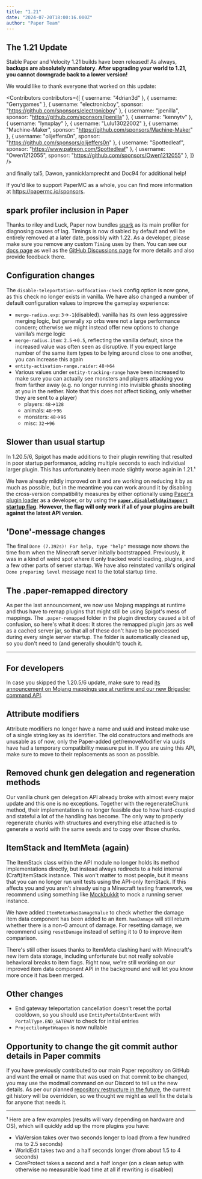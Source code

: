 ```yaml
---
title: "1.21"
date: "2024-07-20T18:00:16.000Z"
author: "Paper Team"
---
```


## The 1.21 Update

Stable Paper and Velocity 1.21 builds have been released! As always, **backups are absolutely mandatory**. **After upgrading your world to 1.21, you cannot downgrade back to a lower version!**

We would like to thank everyone that worked on this update:

<Contributors
  contributors={[
    { username: "4drian3d" },
    { username: "Gerrygames" },
    { username: "electronicboy", sponsor: "https://github.com/sponsors/electronicboy" },
    { username: "jpenilla", sponsor: "https://github.com/sponsors/jpenilla" },
    { username: "kennytv" },
    { username: "lynxplay" },
    { username: "Lulu13022002" },
    { username: "Machine-Maker", sponsor: "https://github.com/sponsors/Machine-Maker" },
    { username: "olijeffers0n", sponsor: "https://github.com/sponsors/olijeffers0n" },
    { username: "Spottedleaf", sponsor: "https://www.patreon.com/Spottedleaf" },
    { username: "Owen1212055", sponsor: "https://github.com/sponsors/Owen1212055" },
  ]}
/>

and finally tal5, Dawon, yannicklamprecht and Doc94 for additional help!

If you'd like to support PaperMC as a whole, you can find more information at https://papermc.io/sponsors.

## spark profiler inclusion in Paper

Thanks to riley and Luck, Paper now bundles [spark](https://spark.lucko.me/) as its main profiler for diagnosing causes of lag. Timings is now disabled by default and will be entirely removed at a later date, possibly with 1.22. As a developer, please make sure you remove any custom `Timing` uses by then. You can see our [docs page](https://docs.papermc.io/paper/profiling) as well as the [GitHub Discussions page](https://github.com/PaperMC/Paper/discussions/10565) for more details and also provide feedback there.

## Configuration changes

The `disable-teleportation-suffocation-check` config option is now gone, as this check no longer exists in vanilla. We have also changed a number of default configuration values to improve the gameplay experience:

- `merge-radius.exp`: `3`->`-1`(disabled). vanilla has its own less aggressive merging logic, but generally xp orbs were not a large performance concern; otherwise we might instead offer new options to change vanilla’s merge logic
- `merge-radius.item`: `2.5`->`0.5`, reflecting the vanilla default, since the increased value was often seen as disruptive. If you expect large number of the same item types to be lying around close to one another, you can increase this again
- `entity-activation-range.raider`: `48`->`64`
- Various values under `entity-tracking-range` have been increased to make sure you can actually see monsters and players attacking you from farther away (e.g. no longer running into invisible ghasts shooting at you in the nether. Note that this does not affect ticking, only whether they are sent to a player)
  - players: `48`->`128`
  - animals: `48`->`96`
  - monsters: `48`->`96`
  - misc: `32`->`96`

## Slower than usual startup

In 1.20.5/6, Spigot has made additions to their plugin rewriting that resulted in poor startup performance, adding multiple seconds to each individual larger plugin. This has unfortunately been made slightly worse again in 1.21.¹

We have already mildly improved on it and are working on reducing it by as much as possible, but in the meantime you can work around it by disabling the cross-version compatibility measures by either optionally using [Paper's plugin loader](https://docs.papermc.io/paper/dev/getting-started/paper-plugins) as a developer, or by using the [**`paper.disableOldApiSupport` startup flag**](https://docs.papermc.io/paper/reference/system-properties#paperdisableoldapisupport). **However, the flag will only work if all of your plugins are built against the latest API version.**

## 'Done'-message changes

The final `Done (7.392s)! For help, type "help"` message now shows the time from when the Minecraft server initially bootstrapped. Previously, it was in a kind of weird spot where it only tracked world loading, plugins, and a few other parts of server startup. We have also reinstated vanilla's original `Done preparing level` message next to the total startup time.

## The .paper-remapped directory

As per the last announcement, we now use Mojang mappings at runtime and thus have to remap plugins that might still be using Spigot's mess of mappings. The `.paper-remapped` folder in the plugin directory caused a bit of confusion, so here's what it does: It stores the remapped plugin jars as well as a cached server jar, so that all of these don't have to be processed during every single server startup. The folder is automatically cleaned up, so you don't need to (and generally shouldn't) touch it.

---

## For developers

In case you skipped the 1.20.5/6 update, make sure to read [its announcement on Mojang mappings use at runtime and our new Brigadier command API](https://forums.papermc.io/threads/paper-velocity-1-20-6.1152/).

## Attribute modifiers

Attribute modifiers no longer have a name and uuid and instead make use of a single string key as its identifier. The old constructors and methods are unusable as of now, only the Paper-added get/removeModifier via uuids have had a temporary compatibility measure put in. If you are using this API, make sure to move to their replacements as soon as possible.

## Removed chunk gen delegation and regeneration methods

Our vanilla chunk gen delegation API already broke with almost every major update and this one is no exceptions. Together with the regenerateChunk method, their implementation is no longer feasible due to how hard-coupled and stateful a lot of the handling has become. The only way to properly regenerate chunks with structures and everything else attached is to generate a world with the same seeds and to copy over those chunks.

## ItemStack and ItemMeta (again)

The ItemStack class within the API module no longer holds its method implementations directly, but instead always redirects to a held internal (Craft)ItemStack instance. This won't matter to most people, but it means that you can no longer run unit tests using the API-only ItemStack. If this affects you and you aren't already using a Minecraft testing framework, we recommend using something like [Mockbukkit](https://github.com/MockBukkit/MockBukkit) to mock a running server instance.

We have added `ItemMeta#hasDamageValue` to check whether the damage item data component has been added to an item. `hasDamage` will still return whether there is a non-0 amount of damage. For resetting damage, we recommend using `resetDamage` instead of setting it to 0 to improve item comparison.

There's still other issues thanks to ItemMeta clashing hard with Minecraft's new item data storage, including unfortunate but not really solvable behavioral breaks to item flags. Right now, we're still working on our improved item data component API in the background and will let you know more once it has been merged.

## Other changes

- End gateway teleportation cancellation doesn't reset the portal cooldown, so you should use `EntityPortalEnterEvent` with `PortalType.END_GATEWAY` to check for initial entries
- `Projectile#getWeapon` is now nullable

## Opportunity to change the git commit author details in Paper commits

If you have previously contributed to our main Paper repository on GitHub and want the email or name that was used on that commit to be changed, you may use the modmail command on our Discord to tell us the new details. As per our planned [repository restructure in the future](https://github.com/orgs/PaperMC/projects/6), the current git history will be overridden, so we thought we might as well fix the details for anyone that needs it.

---

¹ Here are a few examples (results will vary depending on hardware and OS), which will quickly add up the more plugins you have:

- ViaVersion takes over two seconds longer to load (from a few hundred ms to 2.5 seconds)
- WorldEdit takes two and a half seconds longer (from about 1.5 to 4 seconds)
- CoreProtect takes a second and a half longer (on a clean setup with otherwise no measurable load time at all if rewriting is disabled)
